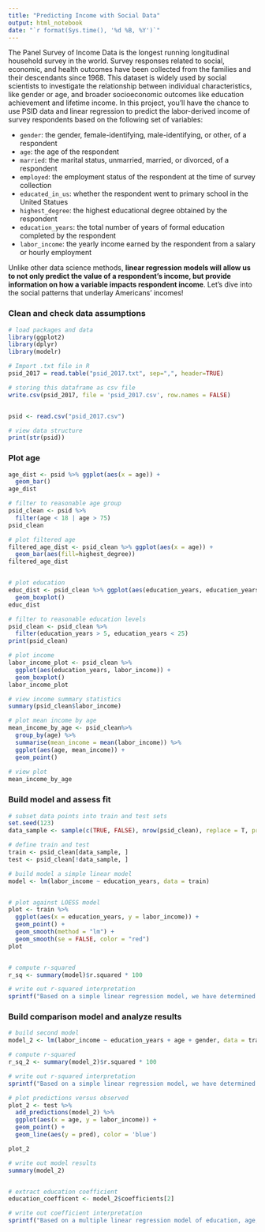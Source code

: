 ---
title: "Predicting Income with Social Data"
output: html_notebook
date: "`r format(Sys.time(), '%d %B, %Y')`"
---
The Panel Survey of Income Data is the longest running longitudinal household survey in the world. Survey responses related to social, economic, and health outcomes have been collected from the families and their descendants since 1968. This dataset is widely used by social scientists to investigate the relationship between individual characteristics, like gender or age, and broader socioeconomic outcomes like education achievement and lifetime income. In this project, you’ll have the chance to use PSID data and linear regression to predict the labor-derived income of survey respondents based on the following set of variables:

- `gender`: the gender, female-identifying, male-identifying, or other, of a respondent
- `age`: the age of the respondent
- `married`: the marital status, unmarried, married, or divorced, of a respondent
- `employed`: the employment status of the respondent at the time of survey collection
- `educated_in_us`: whether the respondent went to primary school in the United Statues
- `highest_degree`: the highest educational degree obtained by the respondent
- `education_years`: the total number of years of formal education completed by the respondent
- `labor_income`: the yearly income earned by the respondent from a salary or hourly employment

Unlike other data science methods, **linear regression models will allow us to not only predict the value of a respondent’s income, but provide information on how a variable impacts respondent income**. Let’s dive into the social patterns that underlay Americans’ incomes!


### Clean and check data assumptions
```{r message=FALSE, warning=FALSE}
# load packages and data
library(ggplot2)
library(dplyr)
library(modelr)
```

```{r Import .txt file and write to csv, eval=FALSE}
# Import .txt file in R
psid_2017 = read.table("psid_2017.txt", sep=",", header=TRUE)

# storing this dataframe as csv file
write.csv(psid_2017, file = 'psid_2017.csv', row.names = FALSE)


psid <- read.csv("psid_2017.csv")

```

```{r}
# view data structure
print(str(psid))
```

### Plot age
```{r}
age_dist <- psid %>% ggplot(aes(x = age)) +
  geom_bar()
age_dist
```

```{r}

# filter to reasonable age group
psid_clean <- psid %>%
  filter(age < 18 | age > 75)
psid_clean

```

```{r}

# plot filtered age
filtered_age_dist <- psid_clean %>% ggplot(aes(x = age)) +
  geom_bar(aes(fill=highest_degree))
filtered_age_dist


# plot education
educ_dist <- psid_clean %>% ggplot(aes(education_years, education_years)) +
  geom_boxplot()
educ_dist
```

```{r}
# filter to reasonable education levels
psid_clean <- psid_clean %>%
  filter(education_years > 5, education_years < 25)
print(psid_clean)

# plot income
labor_income_plot <- psid_clean %>%
  ggplot(aes(education_years, labor_income)) + 
  geom_boxplot()
labor_income_plot

# view income summary statistics
summary(psid_clean$labor_income)
```

```{r}

# plot mean income by age
mean_income_by_age <- psid_clean%>%
  group_by(age) %>%
  summarise(mean_income = mean(labor_income)) %>%
  ggplot(aes(age, mean_income)) +
  geom_point() 
 
# view plot
mean_income_by_age
```
### Build model and assess fit
```{r}
# subset data points into train and test sets
set.seed(123)
data_sample <- sample(c(TRUE, FALSE), nrow(psid_clean), replace = T, prob = c(0.6,0.4))

# define train and test
train <- psid_clean[data_sample, ]
test <- psid_clean[!data_sample, ]
```

```{r}
# build model a simple linear model
model <- lm(labor_income ~ education_years, data = train)


# plot against LOESS model
plot <- train %>%
  ggplot(aes(x = education_years, y = labor_income)) +
  geom_point() +
  geom_smooth(method = "lm") +
  geom_smooth(se = FALSE, color = "red")
plot


# compute r-squared
r_sq <- summary(model)$r.squared * 100

# write out r-squared interpretation
sprintf("Based on a simple linear regression model, we have determined that %s percent of the variation in respondent income can be predicted by a respondent's education level.", r_sq)

```
### Build comparison model and analyze results
```{r}
# build second model
model_2 <- lm(labor_income ~ education_years + age + gender, data = train)

# compute r-squared
r_sq_2 <- summary(model_2)$r.squared * 100

# write out r-squared interpretation
sprintf("Based on a simple linear regression model, we have determined that %s percent of the variation in respondent income can be predicted by a respondent's education level, age and gender.", r_sq_2)
```

```{r}
# plot predictions versus observed
plot_2 <- test %>%
  add_predictions(model_2) %>%
  ggplot(aes(x = age, y = labor_income)) +
  geom_point() +
  geom_line(aes(y = pred), color = 'blue')

plot_2

# write out model results
summary(model_2)


# extract education coefficient
education_coefficent <- model_2$coefficients[2]

# write out coefficient interpretation
sprintf("Based on a multiple linear regression model of education, age, and gender, for every additional year of formal education, the average American resident's income increases by $%s.", education_coefficent)
```